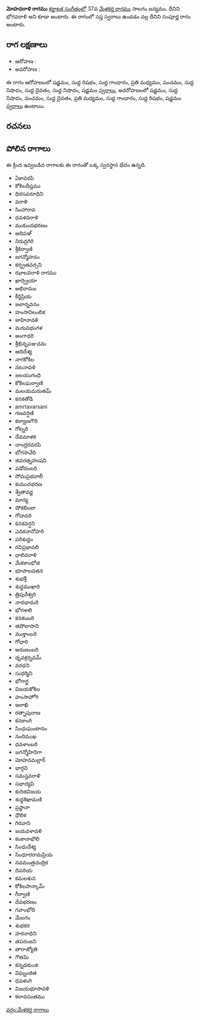 {{Infobox ragam
	| name          	= మోహవరాళి
	| synonym	    	= భోగవరాళి
	| mela          	= 
	| chakra        	= 
	| janaka        	= 
	| type          	= సంపూర్ణ
	| arohanam      	= {{svaraC|S|R1|G1|M2|P|N1|D1|N1|S'}} 
	| avarohanam    	= {{svaraC|S'|N1|P|D1|M2|G1|R1|S}}
	| jeeva         	=
	| chhaya        	=
	| nyasa         	=
	| vishesha      	= 
	| equivalent  		= 
}}
{{కర్ణాటక సంగీత రాగాలు}}
'''మోహవరాళి రాగము''' [[కర్ణాటక సంగీతం]]లో 37వ [[మేళకర్త రాగము]] సాలగం జన్యము. దీనిని భోగవరాళి అని కూడా అంటారు. ఈ రాగంలో సప్త స్వరాలు ఉండడం వల్ల దీనిని సంపూర్ణ రాగం అంటారు.


==రాగ లక్షణాలు==


* ఆరోహణ : {{svaraC|S|R1|G1|M2|P|N1|D1|N1|S'}} 
* అవరోహణ : {{svaraC|S'|N1|P|D1|M2|G1|R1|S}}

ఈ రాగం ఆరోహణంలో షడ్జమం, సుద్ద రిషభం, సుద్ద గాంధారం, ప్రతి మధ్యమం, పంచమం, సుద్ద నిషాదం, సుద్ద దైవతం, సుద్ద నిషాదం, షడ్జమం [[స్వరాలు]], అవరోహణంలో షడ్జమం, సుద్ద నిషాదం, పంచమం, సుద్ద దైవతం, ప్రతి మధ్యమం, సుద్ద గాంధారం, సుద్ద రిషభం, షడ్జమం [[స్వరాలు]] ఉంటాయి.

==రచనలు==



==పోలిన రాగాలు==
ఈ క్రింద ఇవ్వబడిన రాగాలకు ఈ రాగంతో ఒక్క స్వరస్థాన భేదం ఉన్నది.
* ఏకావరపి
* కోకిలదీప్తము
* ధిరసవరూధిని
* వరాళి
* సింహారావ
* ధవళవరాళి
* ముకుందభరణం
* ఆదిపఞ్
* నిరుద్రగిరి
* శ్రీకిర్వాణి
* జగన్మోహనం
* కర్న్రతవర్సని
* ఝాలవరాళి రాగము
* ఖాద్ప్రియా
* అభిరామం
* కీర్తిప్రియ
* జలార్నవనం
* హంసానిలంబిక
* జాహినావళి
* మరువభంగళ
* అంగాధరి
* శ్రీభినృపఞచమ
* ఆదిదేశ్య
* నాగకోకిల
* నటనావళి
* జలయుగంధి
* కోకిలఘర్వాణి
* మలయమరుతమ్
* కనకతోడి
* amrtavarsani
* గణవర్షిణి
* కల్యాణగౌరి
* గోట్నరి
* దేవమాళక
* చాంద్రరవరపి
* భోగసావేరి
* జివరత్నహుషని
* వడోదంబరి
* సోమప్రభవాలీ
* కుముదభరణ
* శ్వేతావర్ణ
* మాన్య
* షోకబింబా
* గోదావరి
* కనకవర్షని
* ఎనకనానోహరి
* పరిశుద్దం
* రవిప్రభావలి
* ధాలివరాళి
* మేకకాంభోజి
* భూపాలపతన
* శుభశ్రీ
* శుధ్ధముఖారి
* త్రిపురేశ్వరి
* నాదభామరి
* భోగశాలి
* కనకంబరి
* తపోలాసాని
* ముక్తాంబరి
* గోధారి
* అరుణంబరి
* ధృవక్రర్నవమ్
* వరధని
* సుధర్మిని
* భోగాగ్జ
* విజయకోకిల
* హంసాహోగి
* ఇలాఖి
* రత్నాపురాణ
* కనకాంగి
* సింధుఘంటానం
* నందిముఖ
* ధవళాంబరి
* జగన్మోహినిగా
* మోహనమల్లార్
* భార్గవి
* సమస్తవరాళి
* సభాద్యపి
* కురిజివిజయ
* శుధ్ధశిఖామణి
* ప్రస్టానా
* ధౌలిక
* గిరవాని
* జయవళావళి
* కంకానాభౌలి
* సింధుదేశ్య
* సింధూరరామప్రియ
* నవమంత్రచంద్రిక
* దిపరియ
* కమలశున
* కోకిలపాన్కామ్
* గీర్వాణి
* దేవభరణం
* గవాంభోది
* మేలగం
* శుభకర
* హరనాధిని
* తపరంజని
* తారాజ్యోతి
* గౌతమి
* కన్నడకుంజి
* విఘ్నంజిత
* ధవళంగి
* విజయభూసావళి
* కలావసంతము



[[వర్గం:మేళకర్త రాగాలు]]
